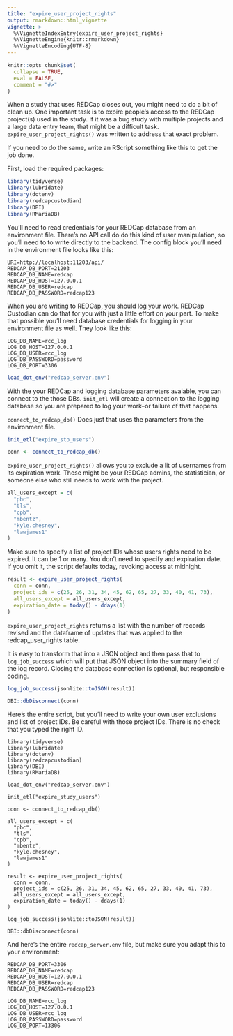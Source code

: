 ```yaml
---
title: "expire_user_project_rights"
output: rmarkdown::html_vignette
vignette: >
  %\VignetteIndexEntry{expire_user_project_rights}
  %\VignetteEngine{knitr::rmarkdown}
  %\VignetteEncoding{UTF-8}
---
```


```r
knitr::opts_chunk$set(
  collapse = TRUE,
  eval = FALSE,
  comment = "#>"
)
```

When a study that uses REDCap closes out, you might need to do a bit of clean up. One important task is to expire people's access to the REDCap project(s) used in the study. If it was a bug study with multiple projects and a large data entry team, that might be a difficult task. `expire_user_project_rights()` was written to address that exact problem.

If you need to do the same, write an RScript something like this to get the job done.

First, load the required packages:

```r
library(tidyverse)
library(lubridate)
library(dotenv)
library(redcapcustodian)
library(DBI)
library(RMariaDB)
```

You'll need to read credentials for your REDCap database from an environment file. There's no API call do do this kind of user manipulation, so you'll need to to write directly to the backend. The config block you'll need in the environment file looks like this:

```
URI=http://localhost:11203/api/
REDCAP_DB_PORT=21203
REDCAP_DB_NAME=redcap
REDCAP_DB_HOST=127.0.0.1
REDCAP_DB_USER=redcap
REDCAP_DB_PASSWORD=redcap123
```

When you are writing to REDCap, you should log your work. REDCap Custodian can do that for you with just a little effort on your part. To make that possible you'll need database credentials for logging in your environment file as well. They look like this:

```
LOG_DB_NAME=rcc_log
LOG_DB_HOST=127.0.0.1
LOG_DB_USER=rcc_log
LOG_DB_PASSWORD=password
LOG_DB_PORT=3306
```

```r
load_dot_env("redcap_server.env")
```

With the your REDCap and logging database parameters avaiable, you can connect to the those DBs. `init_etl` will create a connection to the logging database so you are prepared to log your work--or failure of that happens.

`connect_to_redcap_db()` Does just that uses the parameters from the environment file.


```r
init_etl("expire_stp_users")

conn <- connect_to_redcap_db()
```

`expire_user_project_rights()` allows you to exclude a lit of usernames from its expiration work. These might be your REDCap admins, the statistician, or someone else who still needs to work with the project.

```r
all_users_except = c(
  "pbc",
  "tls",
  "cpb",
  "mbentz",
  "kyle.chesney",
  "lawjames1"
)
```

Make sure to specify a list of project IDs whose users rights need to be expired. It can be 1 or many. You don't need to specify and expiration date. If you omit it, the script defaults today, revoking access at midnight.

```r
result <- expire_user_project_rights(
  conn = conn,
  project_ids = c(25, 26, 31, 34, 45, 62, 65, 27, 33, 40, 41, 73),
  all_users_except = all_users_except,
  expiration_date = today() - ddays(1)
)

```

`expire_user_project_rights` returns a list with the number of records revised and the dataframe of updates that was applied to the redcap_user_rights table. 

It is easy to transform that into a JSON object and then pass that to `log_job_success` which will put that JSON object into the summary field of the log record. Closing the database connection is optional, but responsible coding.

```r
log_job_success(jsonlite::toJSON(result))

DBI::dbDisconnect(conn)
```

Here's the entire script, but you'll need to write your own user exclusions and list of project IDs. Be careful with those project IDs. There is no check that you typed the right ID. 

```
library(tidyverse)
library(lubridate)
library(dotenv)
library(redcapcustodian)
library(DBI)
library(RMariaDB)

load_dot_env("redcap_server.env")

init_etl("expire_study_users")

conn <- connect_to_redcap_db()

all_users_except = c(
  "pbc",
  "tls",
  "cpb",
  "mbentz",
  "kyle.chesney",
  "lawjames1"
)

result <- expire_user_project_rights(
  conn = conn,
  project_ids = c(25, 26, 31, 34, 45, 62, 65, 27, 33, 40, 41, 73),
  all_users_except = all_users_except,
  expiration_date = today() - ddays(1)
)

log_job_success(jsonlite::toJSON(result))

DBI::dbDisconnect(conn)
```

And here's the entire `redcap_server.env` file, but make sure you adapt this to your environment:

```
REDCAP_DB_PORT=3306
REDCAP_DB_NAME=redcap
REDCAP_DB_HOST=127.0.0.1
REDCAP_DB_USER=redcap
REDCAP_DB_PASSWORD=redcap123

LOG_DB_NAME=rcc_log
LOG_DB_HOST=127.0.0.1
LOG_DB_USER=rcc_log
LOG_DB_PASSWORD=password
LOG_DB_PORT=13306
```
